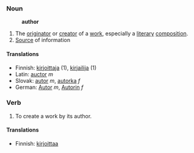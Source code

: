 ===Noun===
:'''author'''
# The [[originator]] or [[creator]] of a [[work]], especially a [[literary]] [[composition]].
# [[Source]] of information

====Translations====
*Finnish: [[kirjoittaja]] (1), [[kirjailija]] (1)
*Latin: [[auctor]] ''m''
*Slovak: [[autor]] ''m'', [[autorka]] ''f''
*German: [[Autor]] ''m'', [[Autorin]] ''f''

===Verb===
# To create a work by its author.

====Translations====

*Finnish: [[kirjoittaa]]